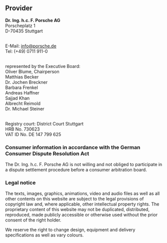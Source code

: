 ## Provider

**Dr. Ing. h.c. F. Porsche AG**  
Porscheplatz 1  
D-70435 Stuttgart  
<br />

E-Mail: [info@porsche.de](mailto:info@porsche.de)  
Tel: (+49) 0711 911-0  
<br />

represented by the Executive Board:  
Oliver Blume, Chairperson  
Matthias Becker  
Dr. Jochen Breckner  
Barbara Frenkel  
Andreas Haffner  
Sajjad Khan  
Albrecht Reimold  
Dr. Michael Steiner  
<br />

Registry court: District Court Stuttgart  
HRB No. 730623  
VAT ID No. DE 147 799 625  

### Consumer information in accordance with the German Consumer Dispute Resolution Act

The Dr. Ing. h.c. F. Porsche AG is not willing and not obliged to participate in
a dispute settlement procedure before a consumer arbitration board.

### Legal notice

The texts, images, graphics, animations, video and audio files as well as all
other contents on this website are subject to the legal provisions of copyright
law and, where applicable, other intellectual property rights. The proprietary
content of this website may not be duplicated, distributed, reproduced, made
publicly accessible or otherwise used without the prior consent of the right
holder.
<br />

We reserve the right to change design, equipment and delivery specifications as
well as vary colours.

